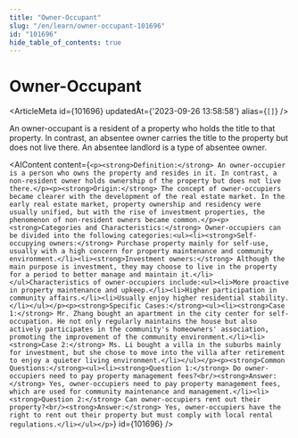 ```yaml
---
title: "Owner-Occupant"
slug: "/en/learn/owner-occupant-101696"
id: "101696"
hide_table_of_contents: true
---
```



# Owner-Occupant

<ArticleMeta id={101696} updatedAt={'2023-09-26 13:58:58'} alias={`[]`} />
<div className='border-solid border-b border-t-0 my-4 border-[var(--ifm-color-gray-300)]' />

An owner-occupant is a resident of a property who holds the title to that property. In contrast, an absentee owner carries the title to the property but does not live there. An absentee landlord is a type of absentee owner.

<AIContent content={`<p><strong>Definition:</strong> An owner-occupier is a person who owns the property and resides in it. In contrast, a non-resident owner holds ownership of the property but does not live there.</p><p><strong>Origin:</strong> The concept of owner-occupiers became clearer with the development of the real estate market. In the early real estate market, property ownership and residency were usually unified, but with the rise of investment properties, the phenomenon of non-resident owners became common.</p><p><strong>Categories and Characteristics:</strong> Owner-occupiers can be divided into the following categories:<ul><li><strong>Self-occupying owners:</strong> Purchase property mainly for self-use, usually with a high concern for property maintenance and community environment.</li><li><strong>Investment owners:</strong> Although the main purpose is investment, they may choose to live in the property for a period to better manage and maintain it.</li></ul>Characteristics of owner-occupiers include:<ul><li>More proactive in property maintenance and upkeep.</li><li>Higher participation in community affairs.</li><li>Usually enjoy higher residential stability.</li></ul></p><p><strong>Specific Cases:</strong><ul><li><strong>Case 1:</strong> Mr. Zhang bought an apartment in the city center for self-occupation. He not only regularly maintains the house but also actively participates in the community's homeowners' association, promoting the improvement of the community environment.</li><li><strong>Case 2:</strong> Ms. Li bought a villa in the suburbs mainly for investment, but she chose to move into the villa after retirement to enjoy a quieter living environment.</li></ul></p><p><strong>Common Questions:</strong><ul><li><strong>Question 1:</strong> Do owner-occupiers need to pay property management fees?<br/><strong>Answer:</strong> Yes, owner-occupiers need to pay property management fees, which are used for community maintenance and management.</li><li><strong>Question 2:</strong> Can owner-occupiers rent out their property?<br/><strong>Answer:</strong> Yes, owner-occupiers have the right to rent out their property but must comply with local rental regulations.</li></ul></p>`} id={101696} />
